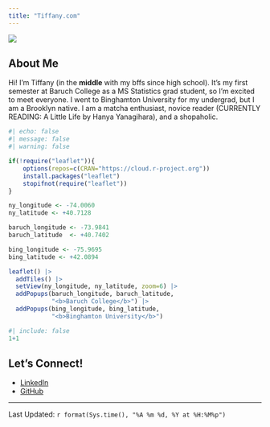 ```yaml
---
title: "Tiffany.com"
---
```

![](ME.jpeg)

## About Me

Hi! I'm Tiffany (in the **middle** with my bffs since high school). It's my first semester at Baruch College as a MS Statistics grad student, so I'm excited to meet everyone. I went to Binghamton University for my undergrad, but I am a Brooklyn native. I am a matcha enthusiast, novice reader (CURRENTLY READING: A Little Life by Hanya Yanagihara), and a shopaholic. 

```r
#| echo: false
#| message: false
#| warning: false

if(!require("leaflet")){
    options(repos=c(CRAN="https://cloud.r-project.org"))
    install.packages("leaflet")
    stopifnot(require("leaflet"))
}

ny_longitude <- -74.0060
ny_latitude <- +40.7128

baruch_longitude <- -73.9841
baruch_latitude  <- +40.7402

bing_longitude <- -75.9695
bing_latitude <- +42.0894

leaflet() |>
  addTiles() |>
  setView(ny_longitude, ny_latitude, zoom=6) |>
  addPopups(baruch_longitude, baruch_latitude, 
            "<b>Baruch College</b>") |>
  addPopups(bing_longitude, bing_latitude, 
            "<b>Binghamton University</b>")
```

```r
#| include: false
1+1
```
## Let's Connect!
* [LinkedIn](https://www.linkedin.com/in/tiffany-ng-02bab3254/)
* [GitHub](https://github.com/tiffany-ngli)

--------------
Last Updated: `r format(Sys.time(), "%A %m %d, %Y at %H:%M%p")`


